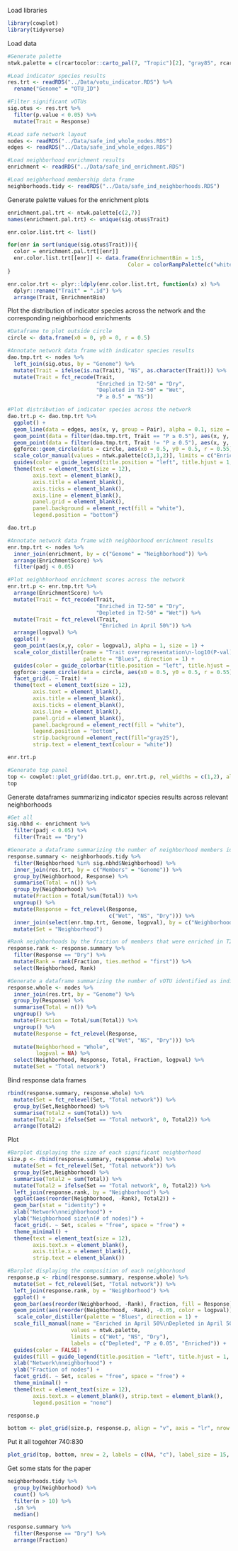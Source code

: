Load libraries
```r
library(cowplot)
library(tidyverse)
```

Load data
```r
#Generate palette
ntwk.palette = c(rcartocolor::carto_pal(7, "Tropic")[2], "gray85", rcartocolor::carto_pal(7, "Tropic")[7])

#Load indicator species results
res.trt <- readRDS("../Data/votu_indicator.RDS") %>% 
  rename("Genome" = "OTU_ID")

#Filter significant vOTUs
sig.otus <- res.trt %>% 
  filter(p.value < 0.05) %>% 
  mutate(Trait = Response)

#Load safe network layout
nodes <- readRDS("../Data/safe_ind_whole_nodes.RDS")
edges <- readRDS("../Data/safe_ind_whole_edges.RDS")

#Load neighborhood enrichment results
enrichment <- readRDS("../Data/safe_ind_enrichment.RDS")

#Load neigbhorhood membership data frame
neighborhoods.tidy <- readRDS("../Data/safe_ind_neighborhoods.RDS")
```

Generate palette values for the enrichment plots
```r
enrichment.pal.trt <- ntwk.palette[c(2,7)]
names(enrichment.pal.trt) <- unique(sig.otus$Trait)

enr.color.list.trt <- list()

for(enr in sort(unique(sig.otus$Trait))){
  color = enrichment.pal.trt[[enr]]
  enr.color.list.trt[[enr]] <- data.frame(EnrichmentBin = 1:5,
                                      Color = colorRampPalette(c("white", color))(6)[2:6])
}

enr.color.trt <- plyr::ldply(enr.color.list.trt, function(x) x) %>% 
  dplyr::rename("Trait" = ".id") %>% 
  arrange(Trait, EnrichmentBin)
```

Plot the distribution of indicator species across the network and the corresponding neighborhood enrichments
```r
#Dataframe to plot outside circle 
circle <- data.frame(x0 = 0, y0 = 0, r = 0.5)

#Annotate network data frame with indicator species results
dao.tmp.trt <- nodes %>% 
  left_join(sig.otus, by = "Genome") %>% 
  mutate(Trait = ifelse(is.na(Trait), "NS", as.character(Trait))) %>% 
  mutate(Trait = fct_recode(Trait,
                            "Enriched in T2-50" = "Dry",
                            "Depleted in T2-50" = "Wet",
                            "P ≥ 0.5" = "NS"))

#Plot distribution of indicator species across the network
dao.trt.p <- dao.tmp.trt %>% 
  ggplot() +
  geom_line(data = edges, aes(x, y, group = Pair), alpha = 0.1, size = 0.1) +
  geom_point(data = filter(dao.tmp.trt, Trait == "P ≥ 0.5"), aes(x, y, color = Trait), alpha = 0.8, size = 0.5, shape = 16) +
  geom_point(data = filter(dao.tmp.trt, Trait != "P ≥ 0.5"), aes(x, y, color = Trait), alpha = 0.8, size = 1) +
  ggforce::geom_circle(data = circle, aes(x0 = 0.5, y0 = 0.5, r = 0.55), color = "gray25", linetype = 2) +
  scale_color_manual(values = ntwk.palette[c(3,1,2)], limits = c("Enriched in T2-50","Depleted in T2-50", "P ≥ 0.5")) +
  guides(color = guide_legend(title.position = "left", title.hjust = 1, nrow = 3)) +
  theme(text = element_text(size = 12),
        axis.text = element_blank(),
        axis.title = element_blank(),
        axis.ticks = element_blank(),
        axis.line = element_blank(),
        panel.grid = element_blank(),
        panel.background = element_rect(fill = "white"),
        legend.position = "bottom")

dao.trt.p

#Annotate network data frame with neighborhood enrichment results
enr.tmp.trt <- nodes %>%
  inner_join(enrichment, by = c("Genome" = "Neighborhood")) %>%
  arrange(EnrichmentScore) %>%
  filter(padj < 0.05)

#Plot neighbhorhood enrichment scores across the network
enr.trt.p <- enr.tmp.trt %>% 
  arrange(EnrichmentScore) %>% 
  mutate(Trait = fct_recode(Trait,
                            "Enriched in T2-50" = "Dry",
                            "Depleted in T2-50" = "Wet")) %>% 
  mutate(Trait = fct_relevel(Trait,
                             "Enriched in April 50%")) %>% 
  arrange(logpval) %>% 
  ggplot() +
  geom_point(aes(x,y, color = logpval), alpha = 1, size = 1) +
  scale_color_distiller(name = "Trait overrepresentation\n-log10(P-val)",
                        palette = "Blues", direction = 1) +
  guides(color = guide_colorbar(title.position = "left", title.hjust = 1)) +
  ggforce::geom_circle(data = circle, aes(x0 = 0.5, y0 = 0.5, r = 0.55), color = "gray25", linetype = 2) +
  facet_grid(. ~ Trait) +
  theme(text = element_text(size = 12),
        axis.text = element_blank(),
        axis.title = element_blank(),
        axis.ticks = element_blank(),
        axis.line = element_blank(),
        panel.grid = element_blank(),
        panel.background = element_rect(fill = "white"),
        legend.position = "bottom",
        strip.background =element_rect(fill="gray25"),
        strip.text = element_text(colour = "white")) 

enr.trt.p

#Generate top panel 
top <- cowplot::plot_grid(dao.trt.p, enr.trt.p, rel_widths = c(1,2), align = "h", axis = "bt", labels = c("a", "b"), label_size = 15)
top
```

Generate dataframes summarizing indicator species results across relevant neighborhoods
```r
#Get all 
sig.nbhd <- enrichment %>% 
  filter(padj < 0.05) %>% 
  filter(Trait == "Dry")

#Generate a dataframe summarizing the number of neighborhood members identified as indicator species
response.summary <- neighborhoods.tidy %>% 
  filter(Neighborhood %in% sig.nbhd$Neighborhood) %>% 
  inner_join(res.trt, by = c("Members" = "Genome")) %>% 
  group_by(Neighborhood, Response) %>% 
  summarise(Total = n()) %>% 
  group_by(Neighborhood) %>% 
  mutate(Fraction = Total/sum(Total)) %>% 
  ungroup() %>% 
  mutate(Response = fct_relevel(Response,
                                c("Wet", "NS", "Dry"))) %>% 
  inner_join(select(enr.tmp.trt, Genome, logpval), by = c("Neighborhood" = "Genome")) %>% 
  mutate(Set = "Neighborhood")

#Rank neighborhoods by the fraction of members that were enriched in T2-50 samples
response.rank <- response.summary %>% 
  filter(Response == "Dry") %>% 
  mutate(Rank = rank(Fraction, ties.method = "first")) %>% 
  select(Neighborhood, Rank)

#Generate a dataframe summarizing the number of vOTU identified as indicator species across the whole network
response.whole <- nodes %>% 
  inner_join(res.trt, by = "Genome") %>% 
  group_by(Response) %>% 
  summarise(Total = n()) %>% 
  ungroup() %>% 
  mutate(Fraction = Total/sum(Total)) %>% 
  ungroup() %>% 
  mutate(Response = fct_relevel(Response,
                                c("Wet", "NS", "Dry"))) %>% 
  mutate(Neighborhood = "Whole",
         logpval = NA) %>% 
  select(Neighborhood, Response, Total, Fraction, logpval) %>% 
  mutate(Set = "Total network")
```


Bind response data frames 
```r
rbind(response.summary, response.whole) %>%
  mutate(Set = fct_relevel(Set, "Total network")) %>% 
  group_by(Set,Neighborhood) %>% 
  summarise(Total2 = sum(Total)) %>% 
  mutate(Total2 = ifelse(Set == "Total network", 0, Total2)) %>% 
  arrange(Total2)
```

Plot
```r
#Barplot displaying the size of each significant neighborhood
size.p <- rbind(response.summary, response.whole) %>%
  mutate(Set = fct_relevel(Set, "Total network")) %>% 
  group_by(Set,Neighborhood) %>% 
  summarise(Total2 = sum(Total)) %>% 
  mutate(Total2 = ifelse(Set == "Total network", 0, Total2)) %>% 
  left_join(response.rank, by = "Neighborhood") %>% 
  ggplot(aes(reorder(Neighborhood, -Rank), Total2)) +
  geom_bar(stat = "identity") +
  xlab("Network\nneighborhood") +
  ylab("Neighborhood size\n(# of nodes)") +
  facet_grid(. ~ Set, scales = "free", space = "free") +
  theme_minimal() +
  theme(text = element_text(size = 12),
        axis.text.x = element_blank(),
        axis.title.x = element_blank(),
        strip.text = element_blank()) 

#Barplot displaying the composition of each neighborhood
response.p <- rbind(response.summary, response.whole) %>%
  mutate(Set = fct_relevel(Set, "Total network")) %>% 
  left_join(response.rank, by = "Neighborhood") %>% 
  ggplot() +
  geom_bar(aes(reorder(Neighborhood, -Rank), Fraction, fill = Response), stat = "identity", position = "fill") +
  geom_point(aes(reorder(Neighborhood, -Rank), -0.05, color = logpval)) +
   scale_color_distiller(palette = "Blues", direction = 1) +
  scale_fill_manual(name = "Enriched in April 50%\nDepleted in April 50%\nOther",
                    values = ntwk.palette,
                    limits = c("Wet", "NS", "Dry"),
                    labels = c("Depleted", "P ≥ 0.05", "Enriched")) +
  guides(color = FALSE) +
  guides(fill = guide_legend(title.position = "left", title.hjust = 1, nrow = 3)) +
  xlab("Network\nneighborhood") +
  ylab("Fraction of nodes") +
  facet_grid(. ~ Set, scales = "free", space = "free") +
  theme_minimal() +
  theme(text = element_text(size = 12),
        axis.text.x = element_blank(), strip.text = element_blank(),
        legend.position = "none") 

response.p

bottom <- plot_grid(size.p, response.p, align = "v", axis = "lr", nrow = 2, rel_heights = c(6,11))
```
Put it all togehter
740:830
```r
plot_grid(top, bottom, nrow = 2, labels = c(NA, "c"), label_size = 15, rel_heights = c(4,5))
```

Get some stats for the paper
```r
neighborhoods.tidy %>% 
  group_by(Neighborhood) %>% 
  count() %>%
  filter(n > 10) %>% 
  .$n %>% 
  median()

response.summary %>% 
  filter(Response == "Dry") %>% 
  arrange(Fraction)
```

